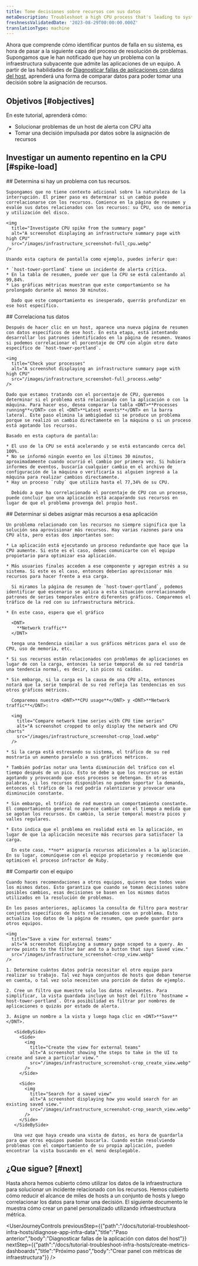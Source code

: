 ```yaml
---
title: Tome decisiones sobre recursos con sus datos
metaDescription: Troubleshoot a high CPU process that's leading to system outages.
freshnessValidatedDate: '2023-08-29T00:00:00.000Z'
translationType: machine
---
```


Ahora que comprende cómo identificar puntos de falla en su sistema, es hora de pasar a la siguiente capa del proceso de resolución de problemas. Supongamos que le han notificado que hay un problema con la infraestructura subyacente que admite las aplicaciones de un equipo. A partir de las habilidades de [Diagnosticar fallas de aplicaciones con datos del host](/docs/tutorial-diagnose-infra-bottlenecks/diagnose-app-infra-data), aprenderá una forma de comparar datos para poder tomar una decisión sobre la asignación de recursos.

## Objetivos [#objectives]

En este tutorial, aprenderá cómo:

* Solucionar problemas de un host de alerta con CPU alta
* Tomar una decisión impulsada por datos sobre la asignación de recursos

## Investigar un aumento repentino en la CPU [#spike-load]

<Steps>
  <Step>
    ## Determina si hay un problema con tus recursos.

    Supongamos que no tiene contexto adicional sobre la naturaleza de la interrupción. El primer paso es determinar si un cambio puede correlacionarse con los recursos. Comience en la página de resumen y evalúe sus datos relacionados con los recursos: su CPU, uso de memoria y utilización del disco.

    <img
      title="Investigate CPU spike from the summary page"
      alt="A screenshot displaying an infrastructure summary page with high CPU"
      src="/images/infrastructure_screenshot-full_cpu.webp"
    />

    Usando esta captura de pantalla como ejemplo, puedes inferir que:

    * `host-tower-portland` tiene un incidente de alerta crítica.
    * En la tabla de resumen, puede ver que la CPU se está calentando al 99,84%.
    * Las gráficas métricas muestran que este comportamiento se ha prolongado durante al menos 30 minutos.

      Dado que este comportamiento es inesperado, querrás profundizar en ese host específico.
  </Step>

  <Step>
    ## Correlaciona tus datos

    Después de hacer clic en un host, aparece una nueva página de resumen con datos específicos de ese host. En esta etapa, está intentando desarrollar los patrones identificados en la página de resumen. Veamos si podemos correlacionar el porcentaje de CPU con algún otro dato específico de `host-tower-portland`.

    <img
      title="Check your processes"
      alt="A screenshot displaying an infrastructure summary page with high CPU"
      src="/images/infrastructure_screenshot-full_process.webp"
    />

    Dado que estamos tratando con el porcentaje de CPU, queremos determinar si el problema está relacionado con la aplicación o con la máquina. Para hacer eso, desea comparar la tabla <DNT>**Processes running**</DNT> con el <DNT>**Latest events**</DNT> en la barra lateral. Este paso elimina la ambigüedad si se produce un problema porque se realizó un cambio directamente en la máquina o si un proceso está agotando los recursos.

    Basado en esta captura de pantalla:

    * El uso de la CPU se está acelerando y se está estancando cerca del 100%.
    * No se informó ningún evento en los últimos 30 minutos, aproximadamente cuando ocurrió el cambio por primera vez. Si hubiera informes de eventos, buscaría cualquier cambio en el archivo de configuración de la máquina o verificaría si alguien ingresó a la máquina para realizar cambios directamente.
    * Hay un proceso `ruby` que utiliza hasta el 77,34% de su CPU.

      Debido a que ha correlacionado el porcentaje de CPU con un proceso, puede concluir que una aplicación está acaparando sus recursos en lugar de que el problema provenga del propio host.
  </Step>

  <Step>
    ## Determinar si debes asignar más recursos a esa aplicación

    Un problema relacionado con los recursos no siempre significa que la solución sea aprovisionar más recursos. Hay varias razones para una CPU alta, pero estas dos importantes son:

    * La aplicación está ejecutando un proceso redundante que hace que la CPU aumente. Si este es el caso, debes comunicarte con el equipo propietario para optimizar esa aplicación.

    * Más usuarios finales acceden a ese componente y agregan estrés a su sistema. Si este es el caso, entonces deberías aprovisionar más recursos para hacer frente a esa carga.

      Si miramos la página de resumen de `host-tower-portland`, podemos identificar qué escenario se aplica a esta situación correlacionando patrones de series temporales entre diferentes gráficos. Comparemos el tráfico de la red con su infraestructura métrica.

    * En este caso, espera que el gráfico

      <DNT>
        **Network traffic**
      </DNT>

      tenga una tendencia similar a sus gráficos métricos para el uso de CPU, uso de memoria, etc.

    * Si sus recursos están relacionados con problemas de aplicaciones en lugar de con la carga, entonces la serie temporal de su red tendría una tendencia normal, es decir, sin picos ni caídas.

    * Sin embargo, si la carga es la causa de una CPU alta, entonces notará que la serie temporal de su red refleja las tendencias en sus otros gráficos métricos.

      Comparemos nuestro <DNT>**CPU usage**</DNT> y <DNT>**Network traffic**</DNT>:

      <img
        title="Compare network time series with CPU time series"
        alt="A screenshot cropped to only display the network and CPU charts"
        src="/images/infrastructure_screenshot-crop_load.webp"
      />

    * Si la carga está estresando su sistema, el tráfico de su red mostraría un aumento paralelo a sus gráficos métricos.

    * También podrías notar una lenta disminución del tráfico con el tiempo después de un pico. Esto se debe a que los recursos se están agotando y provocando que esos procesos se detengan. En otras palabras, si los recursos disponibles no pueden soportar la demanda, entonces el tráfico de la red podría ralentizarse y provocar una disminución constante.

    * Sin embargo, el tráfico de red muestra un comportamiento constante. El comportamiento general no parece cambiar con el tiempo a medida que se agotan los recursos. En cambio, la serie temporal muestra picos y valles regulares.

    * Esto indica que el problema en realidad está en la aplicación, en lugar de que la aplicación necesite más recursos para satisfacer la carga.

      En este caso, **no** asignaría recursos adicionales a la aplicación. En su lugar, comuníquese con el equipo propietario y recomiende que optimicen el proceso infractor de Ruby.
  </Step>

  <Step>
    ## Compartir con el equipo

    Cuando haces recomendaciones a otros equipos, quieres que todos vean los mismos datos. Esto garantiza que cuando se toman decisiones sobre posibles cambios, esas decisiones se basen en los mismos datos utilizados en la resolución de problemas.

    En los pasos anteriores, aplicamos la consulta de filtro para mostrar conjuntos específicos de hosts relacionados con un problema. Esto actualiza los datos de la página de resumen, que puede guardar para otros equipos.

    <img
      title="Save a view for external teams"
      alt="A screenshot displaying a summary page scoped to a query. An arrow points to the filter bar and to a button that says Saved view."
      src="/images/infrastructure_screenshot-crop_view.webp"
    />

    1. Determine cuántos datos podría necesitar el otro equipo para realizar su trabajo. Tal vez haya conjuntos de hosts que deban tenerse en cuenta, o tal vez solo necesiten una porción de datos de ejemplo.

    2. Cree un filtro que muestre solo los datos relevantes. Para simplificar, la vista guardada incluye un host del filtro `hostname = host-tower-portland`. Otra posibilidad es filtrar por nombres de aplicaciones o quizás por estado de alerta.

    3. Asigne un nombre a la vista y luego haga clic en <DNT>**Save**</DNT>.

       <SideBySide>
         <Side>
           <img
             title="Create the view for external teams"
             alt="A screenshot showing the steps to take in the UI to create and save a particular view."
             src="/images/infrastructure_screenshot-crop_create_view.webp"
           />
         </Side>

         <Side>
           <img
             title="Search for a saved view"
             alt="A screenshot displaying how you would search for an existing saved view."
             src="/images/infrastructure_screenshot-crop_search_view.webp"
           />
         </Side>
       </SideBySide>

       Una vez que haya creado una vista de datos, es hora de guardarla para que otros equipos puedan buscarla. Cuando están resolviendo problemas con el comportamiento de su propia aplicación, pueden encontrar la vista buscando en el menú desplegable.
  </Step>
</Steps>

## ¿Que sigue? [#next]

Hasta ahora hemos cubierto cómo utilizar los datos de la infraestructura para solucionar un incidente relacionado con los recursos. Hemos cubierto cómo reducir el alcance de miles de hosts a un conjunto de hosts y luego correlacionar los datos para tomar una decisión. El siguiente documento le muestra cómo crear un panel personalizado utilizando infraestructura métrica.

<UserJourneyControls
  previousStep={{"path":"/docs/tutorial-troubleshoot-infra-hosts/diagnose-app-infra-data","title":"Paso anterior","body":"Diagnosticar fallas de la aplicación con datos del host"}}
  nextStep={{"path":"/docs/tutorial-troubleshoot-infra-hosts/create-metrics-dashboards","title":"Próximo paso","body":"Crear panel con métricas de infraestructura"}}
/>
